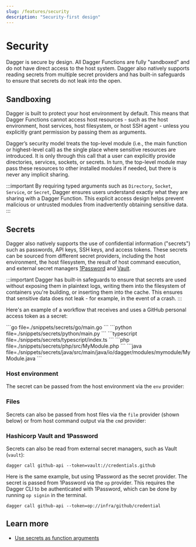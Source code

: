 ```yaml
---
slug: /features/security
description: "Security-first design"
---
```


# Security

Dagger is secure by design. All Dagger Functions are fully "sandboxed" and do not have direct access to the host system. Dagger also natively supports reading secrets from multiple secret providers and  has built-in safeguards to ensure that secrets do not leak into the open.

## Sandboxing

Dagger is built to protect your host environment by default. This means that Dagger Functions cannot access host resources - such as the host environment, host services, host filesystem, or host SSH agent - unless you explicitly grant permission by passing them as arguments.

Dagger’s security model treats the top-level module (i.e., the main function or highest-level call) as the single place where sensitive resources are introduced. It is only through this call that a user can explicitly provide directories, services, sockets, or secrets. In turn, the top-level module may pass these resources to other installed modules if needed, but there is never any implicit sharing.

:::important
By requiring typed arguments such as `Directory`, `Socket`, `Service`, or `Secret`, Dagger ensures users understand exactly what they are sharing with a Dagger Function. This explicit access design helps prevent malicious or untrusted modules from inadvertently obtaining sensitive data.
:::

## Secrets

Dagger also natively supports the use of confidential information ("secrets") such as passwords, API keys, SSH keys, and access tokens. These secrets can be sourced from different secret providers, including the host environment, the host filesystem, the result of host command execution, and external secret managers [1Password](https://1password.com/) and [Vault](https://www.hashicorp.com/products/vault).

:::important
Dagger has built-in safeguards to ensure that secrets are used without exposing them in plaintext logs, writing them into the filesystem of containers you're building, or inserting them into the cache. This ensures that sensitive data does not leak - for example, in the event of a crash.
:::

Here's an example of a workflow that receives and uses a GitHub personal access token as a secret:

<Tabs groupId="language" queryString="sdk">
<TabItem value="go" label="Go">
```go file=./snippets/secrets/go/main.go
```
</TabItem>
<TabItem value="python" label="Python">
```python file=./snippets/secrets/python/main.py
```
</TabItem>
<TabItem value="typescript" label="TypeScript">
```typescript file=./snippets/secrets/typescript/index.ts
```
</TabItem>
<TabItem value="php" label="PHP">
```php file=./snippets/secrets/php/src/MyModule.php
```
</TabItem>
<TabItem value="java" label="Java">
```java file=./snippets/secrets/java/src/main/java/io/dagger/modules/mymodule/MyModule.java
```
</TabItem>
</Tabs>

### Host environment

The secret can be passed from the host environment via the `env` provider:

<VideoPlayer src="/img/current_docs/features/secrets-env.webm" alt="Secret from environment" />

### Files

Secrets can also be passed from host files via the `file` provider (shown below) or from host command output via the `cmd` provider:

<VideoPlayer src="/img/current_docs/features/secrets-file.webm" alt="Secret from file" />

### Hashicorp Vault and 1Password

Secrets can also be read from external secret managers, such as Vault (`vault`):

```shell
dagger call github-api --token=vault://credentials.github
```

Here is the same example, but using 1Password as the secret provider. The secret is passed from 1Password via the `op` provider. This requires the Dagger CLI to be authenticated with 1Password, which can be done by running `op signin` in the terminal.

```shell
dagger call github-api --token=op://infra/github/credential
```

<VideoPlayer src="/img/current_docs/features/secrets-1password.webm" alt="Secret from 1Password" />

## Learn more

- [Use secrets as function arguments](../api/arguments.mdx#secret-arguments)
